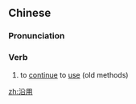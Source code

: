 ==Chinese==
{{zh-forms}}

===Pronunciation===
{{zh-pron
|m=yányòng
|c=jyun4 jung6
|mn=qz,xm,zz:iân-iōng
|cat=v
}}

===Verb===
{{zh-verb}}

# to [[continue]] to [[use]] (old methods)

[[zh:沿用]]
